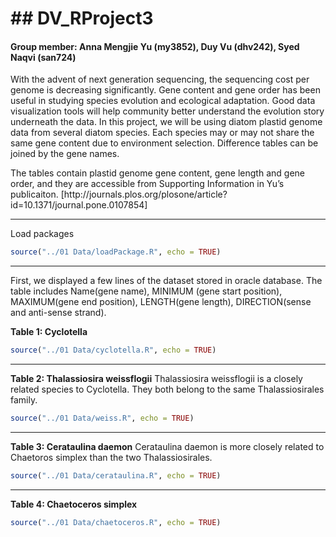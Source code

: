 ## DV_RProject3
========================================================
#### Group member: Anna Mengjie Yu (my3852),  Duy Vu (dhv242),  Syed Naqvi (san724)

With the advent of next generation sequencing, the sequencing cost per genome is decreasing significantly. Gene content and gene order has been useful in studying species evolution and ecological adaptation. Good data visualization tools will help community better understand the evolution story underneath the data. In this project, we will be using diatom plastid genome data from several diatom species. Each species may or may not share the same gene content due to environment selection. Difference tables can be joined by the gene names.

The tables contain plastid genome gene content, gene length and gene order, and they are accessible from Supporting Information in Yu's publicaiton. [http://journals.plos.org/plosone/article?id=10.1371/journal.pone.0107854]

*********
Load packages

```r
source("../01 Data/loadPackage.R", echo = TRUE)
```

*********
First, we displayed a few lines of the dataset stored in oracle database. The table includes Name(gene name), MINIMUM (gene start position), MAXIMUM(gene end position), LENGTH(gene length), DIRECTION(sense and anti-sense strand).

**Table 1: Cyclotella**
```r
source("../01 Data/cyclotella.R", echo = TRUE)
```

*********
**Table 2: Thalassiosira weissflogii**
Thalassiosira weissflogii is a closely related species to Cyclotella. They both belong to the same Thalassiosirales family.

```r
source("../01 Data/weiss.R", echo = TRUE)
```

*********
**Table 3: Cerataulina daemon**
Cerataulina daemon is more closely related to Chaetoros simplex than the two Thalassiosirales.
```r
source("../01 Data/cerataulina.R", echo = TRUE)
```

*********
**Table 4: Chaetoceros simplex**
```r
source("../01 Data/chaetoceros.R", echo = TRUE)
```
